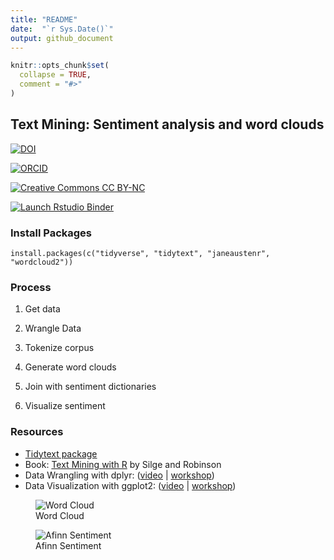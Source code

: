 ```yaml
---
title: "README"
date:  "`r Sys.Date()`"
output: github_document
---
```


<!-- README.md is generated from README.Rmd. Please edit that file -->

```r
knitr::opts_chunk$set(
  collapse = TRUE,
  comment = "#>"
)
```

## Text Mining: Sentiment analysis and word clouds

<!-- badges: start -->
<!-- DOI all versions:  10.5281/zenodo.4908863 -->
[![DOI](https://img.shields.io/badge/DOI-10.5281%2Fzenodo.4908863 (Latest Version Release)-blue "DOI")](https://doi.org/10.5281/zenodo.4908863)  

[![ORCID](https://img.shields.io/badge/ORCID-0000--0002--3600--0972-A6CE39?logo=ORCID&logoColor=A6CE39 "ORCID")](https://orcid.org/0000-0002-3600-0972)

[![Creative Commons CC BY-NC](https://img.shields.io/badge/Creative Commons-BY--NC-EF9421?logo=creative commons&logoColor=EF9421 "CC BY-NC")](https://creativecommons.org/licenses/by-nc-nd/4.0/)    

[![Launch Rstudio Binder](http://mybinder.org/badge_logo.svg "Launch RStudio Binder")](https://mybinder.org/v2/gh/libjohn/workshop_textmining/main?urlpath=rstudio)
<!-- badges: end -->

### Install Packages

```
install.packages(c("tidyverse", "tidytext", "janeaustenr", "wordcloud2"))
```
### Process

1. Get data

1. Wrangle Data

1. Tokenize corpus

1. Generate word clouds

1. Join with sentiment dictionaries

1. Visualize sentiment

### Resources

- [Tidytext package](https://juliasilge.github.io/tidytext/)
- Book:  [Text Mining with R](https://www.tidytextmining.com/) by Silge and Robinson
- Data Wrangling with dplyr: ([video](https://juliasilge.github.io/tidytext/) | [workshop](https://rfun.library.duke.edu/portfolio/r_flipped/))
- Data Visualization with ggplot2: ([video](https://warpwire.duke.edu/w/80YEAA/) | [workshop](https://rfun.library.duke.edu/portfolio/ggplot_workshop/))

![Word Cloud](images/word_cloud.PNG "Word Cloud")


![Afinn Sentiment](images/emma_sentiment.svg)

